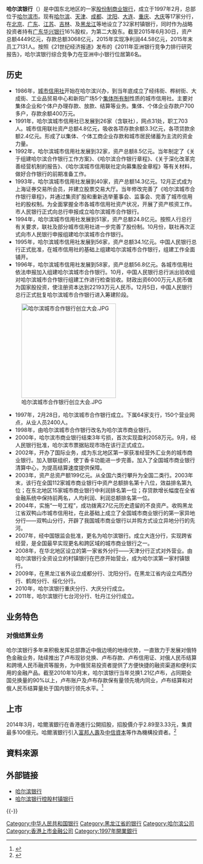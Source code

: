 {{多個問題|
{{Update|time=2021-08-22T15:14:03+00:00}}
{{coi|time=2021-06-01}}
{{Refimprove|time=2022-01-26T00:07:03+00:00}}
}}
{{Infobox Company
| company_name        = 哈尔滨银行股份有限公司
| company_name_en     = HARBIN BANK Co., Ltd.
| company_logo        = HARBIN_BANK_Co.,_Ltd.jpg
| company_type        = [[商业银行|商业银行]]
| company_slogan      = 普惠金融 和谐共富
| market_information  = 
| abbreviated_name    = 
| predecessor         = 
| successor           = 
| foundation          = 1997年2月
| location            = [[中国|中国]][[哈尔滨市|哈尔滨市]][[道里区|道里区]]尚志大街160号
| zip_code            = 150010
| area_served         = 
| telephone_no        = 95537
| key_people          = 董事长：[[邓新权|邓新权]]
| industry            = [[金融业|金融业]]
| products            = 
| services            = [[金融服务|金融服务]]
| capital             = 61.88亿元人民币<ref name="2011Report">{{Cite web|url=http://www.hrbb.com.cn/userfiles/哈尔滨银行2011年年度报告.pdf|title=哈尔滨银行股份有限公司二〇一一年度报告|author=哈尔滨银行|date=2012-10-18|accessdate=2012-10-18|deadurl=yes|archiveurl=https://web.archive.org/web/20130115232311/http://hrbb.com.cn/userfiles/%E5%93%88%E5%B0%94%E6%BB%A8%E9%93%B6%E8%A1%8C2011%E5%B9%B4%E5%B9%B4%E5%BA%A6%E6%8A%A5%E5%91%8A.pdf|archivedate=2013-01-15}}</ref>
| revenue             = {{increase}}53.79亿元人民币<ref name="2011Report" />
| operating_income    = {{increase}}23.32亿元人民币<ref name="2011Report" />
| profit              = {{increase}}17.25亿元人民币<ref name="2011Report" />
| total_asset         = {{increase}}2,036亿元人民币<ref name="2011Report" />
| net_asset           = {{increase}}115.30亿元人民币<ref name="2011Report" />>
| market_value        = 4,449亿元
| num_employees       = 7,131人
| equity              =
| P/E ratio           = 
| earnings per share  = 0.37元人民币<ref name="2011Report" />
| Net asset value     = 2.44元人民币<ref name="2011Report" />
| accounting_period   = 
| parent              = 
| divisions           = 
| major_shareholder   = 哈尔滨经济开发投资公司 18.58<ref name="2011Report" />
| subsid              = 
| homepage            = http://www.hrbb.com.cn <br> http://www.rxvb.com.cn
| width               = 
}}

'''哈尔滨银行'''（{{hkex|6138}}）是中国东北地区的一家[[股份制商业银行|股份制商业银行]]，成立于1997年2月，总部位于[[哈尔滨市|哈尔滨市]]。现有[[哈尔滨|哈尔滨]]、[[天津|天津]]、[[成都|成都]]、[[沈阳|沈阳]]、[[大连|大连]]、[[重庆|重庆]]、[[大庆|大庆]]等17家分行，在[[北京|北京]]、[[广东|广东]]、[[江苏|江苏]]、[[吉林|吉林]]、及[[黑龙江|黑龙江]]等地设立了32家村镇银行，同时作为战略投资者持有[[广东华兴银行|广东华兴银行]]16%股权，为第二大股东。截至2015年6月30日，资产总额4449亿元，存款总额3068亿元，2015年实现净利润44.58亿元，2015年末员工7131人。按照《21世纪经济报道》发布的《2011年亚洲银行竞争力排行研究报告》，哈尔滨银行综合竞争力在亚洲中小银行位居第6名。

== 历史 ==
* 1986年，[[城市信用社|城市信用社]]开始在哈尔滨兴办，到当年底成立了经纬街、桦树街、大成街、工业品贸易中心和新阳广场5个[[集体所有制|集体所有制]]性质的城市信用社。主要对集体企业和个体户办理存款、放款、结算等业务。集体、个体企业存款户700多户，存款余额400万元。
* 1991年，哈尔滨城市信用社已发展到26家（含联社），网点31处，职工703人。城市信用联社资产总额4.8亿元，吸收各项存款余额3.3亿元，各项贷款余额2.4亿元。形成了以集体、个体工商企业存款和城市居民储蓄为主流的资金力量。
* 1992年，哈尔滨城市信用社发展到32家，资产总额8.5亿元。当年制定了《关于组建哈尔滨合作银行工作方案》、《哈尔滨合作银行章程》、《关于深化改革完善经营机制的报告》、《哈尔滨城市信用联社定向募集股金章程》等有关材料，做好合作银行的前期准备工作。
* 1993年，哈尔滨城市信用社发展到40家，资产总额14.3亿元。12月正式成为上海证券交易所会员，并建立股票交易大厅。当年修改完善了《哈尔滨城市合作银行章程》，并通过集资扩股和重新选举董事会、监事会、完善了城市信用社的股权制。为全面掌握全市各城市信用社资产状况，开展了资产核资工作。市人民银行正式向总行申报成立哈尔滨城市合作银行。
* 1994年，哈尔滨城市信用社发展到51家，资产总额24.8亿元。按照人行总行有关要求，联社及部分城市信用社进一步完善了股份制。10月份，联社再次正式向市人民银行申报组建哈尔滨城市合作银行。
* 1995年，哈尔滨城市信用社发展到56家，资产总额34.1亿元。中国人民银行总行正式批准，在城市信用社的基础上组建哈尔滨城市合作银行，组建工作全面铺开。
* 1996年，哈尔滨城市信用社发展到58家，资产总额56.8亿元。各城市信用社依法申报加入组建哈尔滨城市合作银行。10月，中国人民银行总行派出验收组对哈尔滨城市合作银行组建工作进行检查验收。财政出资6000万元人民币做为国家股投资，使注册资本达到22193万元人民币。12月5日，中国人民银行总行正式批复哈尔滨城市合作银行进入筹建阶段。
[[File:哈尔滨城市合作银行创立大会.JPG|250px]]
* 1997年，2月28日，哈尔滨城市合作银行成立。下属64家支行，150个营业网点，从业人员2400人。
* 1998年，由哈尔滨城市合作银行改名为哈尔滨市商业银行。
* 2000年，哈尔滨市商业银行结束3年亏损，首次实现盈利2058万元。9月，经人民银行批准，哈尔滨市票据贴现市场在该行正式成立。
* 2002年，开办了国际业务，成为东北地区第一家获准经营外汇业务的城市商业银行。加入银联组织，使丁香卡功能进一步完善。加入了全国城市商业银行清算中心，为提高结算速度提供保障。
* 2003年，资产总资产额199亿元。从全国六类行攀升为全国二类行。2003年末，该行在全国112家城市商业银行中资产总额排名第十八位，效益排名第九位；在东北地区15家城市商业银行中利润排名第一位；存贷款增长幅度在全省金融系统中保持前两名，人均利润、利润总额排名第一位。
* 2004年，实施“一号工程”，成功拨离27亿元历史遗留的不良资产。收购黑龙江省双鸭山市城市信用社，在此基础上成立了全国城市商业银行的第一家异地分行——双鸭山分行，开辟了我国城市商业银行以并购方式设立异地分行的先河。
* 2007年，经中国银监会批准，更名为哈尔滨银行。成立大连分行，实现跨省经营，是全国最早实现更名和跨区域的城市商业银行之一。
* 2008年，在华北地区设立的第一家省外分行——天津分行正式对外营业。由哈尔滨银行全资设立的村镇银行在巴彦开始营业，成为哈尔滨第一家村镇银行。
* 2009年，在黑龙江省外设立成都分行、沈阳分行。在黑龙江省内设立鸡西分行、鹤岗分行、绥化分行。
* 2010年，哈尔滨银行重庆分行、大庆分行成立。
* 2011年，哈尔滨银行七台河分行、牡丹江分行成立。

== 业务特色 ==
=== 对俄结算业务 ===
哈尔滨银行多年来积极发挥总部靠近中俄边境的地缘优势，一直致力于发展对俄特色金融业务，陆续推出了卢布现钞兑换、卢布存款、卢布信用证、对俄人民币结算和跨境人民币融资等服务，为中俄贸易投资者提供了方便快捷的融资渠道和便利实用的金融产品。截至2010年10月末，哈尔滨银行当年兑换1.21亿卢布，占同期全国兑换量的90%以上，卢布账户及卢布存款保有量领先境内同业，卢布结算和对俄人民币结算量处于国内银行领先水平。<ref name="News2">{{Cite web |url= http://finance.dbw.cn/system/2010/11/26/052849079.shtml |title= 哈尔滨银行卢布兑换量占全国90%以上 |author= 东北网 |date= 2010-11-26 |language=  |accessdate= 2010-12-23 |archive-url= https://web.archive.org/web/20130614221241/http://finance.dbw.cn/system/2010/11/26/052849079.shtml |archive-date= 2013-06-14 |dead-url= yes }}</ref>

== 上市 ==
2014年3月，哈爾濱銀行在香港進行公開招股，招股價介乎2.89至3.33元，集資最多100億元。哈爾濱銀行引入[[富邦人壽|富邦人壽]]及[[中信資本|中信資本]]等作為機構投資者。<ref>{{Cite web |url= http://hk.apple.nextmedia.com/financeestate/art/20140319/18660952 |title= 哈行今招股　定價略進取 |author= 蘋果日報 |date= 2014-03-19 |language=  |accessdate= 2014-03-20 |archive-date= 2015-06-20 |archive-url= https://web.archive.org/web/20150620090746/http://hk.apple.nextmedia.com/financeestate/art/20140319/18660952 |dead-url= no }}</ref>

== 資料來源 ==
<references />

== 外部链接 ==
{{Commonscat|Harbin Bank}}
*[http://www.hrbb.com.cn/ 哈尔滨银行]{{Wayback|url=http://www.hrbb.com.cn/ |date=20200724121753 }}
*[http://www.rxvb.com.cn/ 哈尔滨银行控股村镇银行]{{Wayback|url=http://www.rxvb.com.cn/ |date=20170915035402 }}

{{-}}
{{中华人民共和国城市商业银行}}
{{DEFAULTSORT:H}}
[[Category:中华人民共和国银行|Category:中华人民共和国银行]]
[[Category:黑龙江省的银行|Category:黑龙江省的银行]]
[[Category:哈尔滨公司|Category:哈尔滨公司]]
[[Category:香港上市金融公司|Category:香港上市金融公司]]
[[Category:1997年開業銀行|Category:1997年開業銀行]]